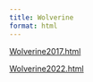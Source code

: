 ```yaml
---
title: Wolverine
format: html
---
```


[Wolverine2017.html](Wolverine2017.html)

[Wolverine2022.html](Wolverine2022.html)

